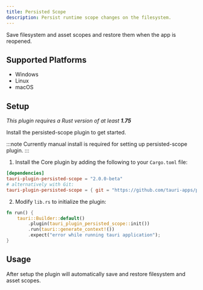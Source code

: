 ```yaml
---
title: Persisted Scope
description: Persist runtime scope changes on the filesystem.
---
```



<PluginLinks plugin="persisted-scope" showJsLinks={false} />

Save filesystem and asset scopes and restore them when the app is reopened.

## Supported Platforms

- Windows
- Linux
- macOS

## Setup

_This plugin requires a Rust version of at least **1.75**_

Install the persisted-scope plugin to get started.

:::note
Currently manual install is required for setting up persisted-scope plugin.
:::

1. Install the Core plugin by adding the following to your `Cargo.toml` file:

```toml title="src-tauri/Cargo.toml"
[dependencies]
tauri-plugin-persisted-scope = "2.0.0-beta"
# alternatively with Git:
tauri-plugin-persisted-scope = { git = "https://github.com/tauri-apps/plugins-workspace", branch = "v2" }
```

2. Modify `lib.rs` to initialize the plugin:

```rust title="src-tauri/src/lib.rs" {3}
fn run() {
    tauri::Builder::default()
        .plugin(tauri_plugin_persisted_scope::init())
        .run(tauri::generate_context!())
        .expect("error while running tauri application");
}
```

## Usage

After setup the plugin will automatically save and restore filesystem and asset scopes.

